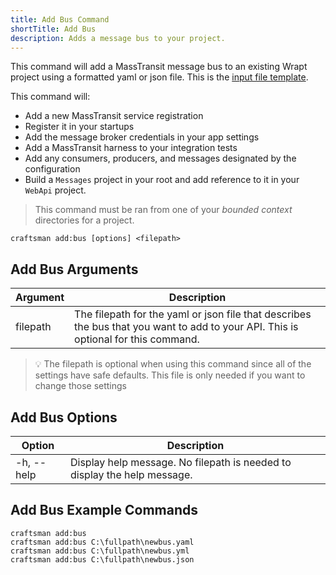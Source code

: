```yaml
---
title: Add Bus Command
shortTitle: Add Bus
description: Adds a message bus to your project.
---
```


This command will add a MassTransit message bus to an existing Wrapt project using a formatted yaml or json file.
This is the [input file template](/docs/bus-template).

This command will:

- Add a new MassTransit service registration
- Register it in your startups
- Add the message broker credentials in your app settings
- Add a MassTransit harness to your integration tests
- Add any consumers, producers, and messages designated by the configuration
- Build a `Messages` project in your root and add reference to it in your `WebApi` project.

> This command must be ran from one of your _bounded context_ directories for a project.

```shell
craftsman add:bus [options] <filepath>
```

## Add Bus Arguments

| Argument | Description                                                                                                                        |
| -------- | ---------------------------------------------------------------------------------------------------------------------------------- |
| filepath | The filepath for the yaml or json file that describes the bus that you want to add to your API. This is optional for this command. |

> 💡 The filepath is optional when using this command since all of the settings have safe defaults. This file is only needed
> if you want to change those settings

## Add Bus Options

| Option     | Description                                                              |
| ---------- | ------------------------------------------------------------------------ |
| -h, --help | Display help message. No filepath is needed to display the help message. |

## Add Bus Example Commands

```shell
craftsman add:bus
craftsman add:bus C:\fullpath\newbus.yaml
craftsman add:bus C:\fullpath\newbus.yml
craftsman add:bus C:\fullpath\newbus.json
```
